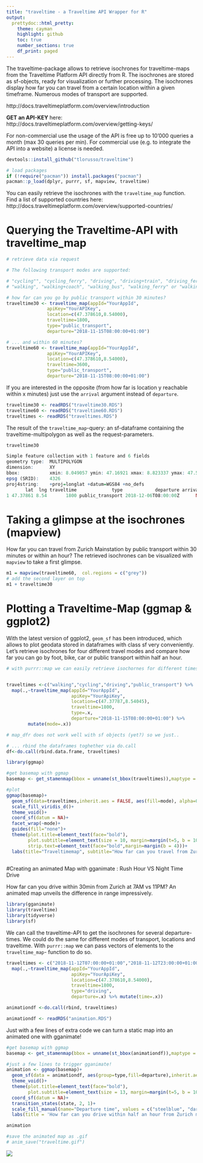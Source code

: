 ```yaml
---
title: "traveltime - a Traveltime API Wrapper for R"
output: 
  prettydoc::html_pretty:
    theme: cayman
    highlight: github
    toc: true 
    number_sections: true 
    df_print: paged
---
```


The traveltime-package allows to retrieve isochrones for traveltime-maps from the Traveltime Platform API directly from R. The isochrones are stored as sf-objects, ready for visualization or further processing. The isochrones display how far you can travel from a certain location within a given timeframe. Numerous modes of transport are supported.

http://docs.traveltimeplatform.com/overview/introduction

__GET an API-KEY__ here: http://docs.traveltimeplatform.com/overview/getting-keys/

For non-commercial use the usage of the API is free up to 10'000 queries a month (max 30 queries per min). For commercial use (e.g. to integrate the API into a website) a license is needed. 


```r
devtools::install_github("tlorusso/traveltime")

# load packages
if (!require("pacman")) install.packages("pacman")
pacman::p_load(dplyr, purrr, sf, mapview, traveltime)

```

You can easily retrieve the isochrones with the `traveltime_map` function. Find a list of supported countries here: http://docs.traveltimeplatform.com/overview/supported-countries/

# Querying the Traveltime-API with traveltime_map
```r
# retrieve data via request 

# The following transport modes are supported:

# "cycling"", "cycling_ferry", "driving", "driving+train", "driving_ferry", "public_transport", 
# "walking", "walking+coach", "walking_bus", "walking_ferry" or "walking_train".

# how far can you go by public transport within 30 minutes?
traveltime30 <- traveltime_map(appId="YourAppId",
               apiKey="YourAPIKey",
               location=c(47.378610,8.54000),
               traveltime=1800,
               type="public_transport",
               departure="2018-11-15T08:00:00+01:00")

# ... and within 60 minutes?
traveltime60 <- traveltime_map(appId="YourAppId",
               apiKey="YourAPIKey",
               location=c(47.378610,8.54000),
               traveltime=3600,
               type="public_transport",
               departure="2018-11-15T08:00:00+01:00")

```

If you are interested in the opposite (from how far is location y reachable within x minutes) just use the  `arrival` argument instead of `departure`.
```r
traveltime30 <- readRDS("traveltime30.RDS")
traveltime60 <- readRDS("traveltime60.RDS")
traveltimes <- readRDS("traveltimes.RDS")
```

The result of the `traveltime_map`-query: an sf-dataframe containing the traveltime-multipolygon as well as the request-parameters.
```r
traveltime30

Simple feature collection with 1 feature and 6 fields
geometry type:  MULTIPOLYGON
dimension:      XY
bbox:           xmin: 8.049057 ymin: 47.16921 xmax: 8.823337 ymax: 47.52982
epsg (SRID):    4326
proj4string:    +proj=longlat +datum=WGS84 +no_defs
       lat  lng traveltime             type            departure arrival                       geometry
1 47.37861 8.54       1800 public_transport 2018-12-06T08:00:00Z      NA MULTIPOLYGON (((8.049506 47...
```


# Taking a glimpse at the isochrones (mapview)

How far you can travel from Zurich Mainstation by public transport within 30 minutes or within an hour? The retrieved isochrones can be visualized with `mapview` to take a first glimpse. 

```r

m1 = mapview(traveltime60,  col.regions = c("grey"))
# add the second layer on top
m1 + traveltime30


```


# Plotting a Traveltime-Map (ggmap & ggplot2)

With the latest version of ggplot2, `geom_sf` has been introduced, which allows to plot geodata stored in dataframes with class sf very conveniently. Let's retrieve isochrones for four different travel modes and compare how far you can go by foot, bike, car or public transport within half an hour.

```r

# with purrr::map we can easily retrieve isochornes for different timespans


traveltimes <-c("walking","cycling","driving","public_transport") %>%
  map(.,~traveltime_map(appId="YourAppId",
                        apiKey="YourApiKey",
                        location=c(47.37787,8.54045),
                        traveltime=1800,
                        type=.x,
                        departure="2018-11-15T08:00:00+01:00") %>%
        mutate(mode=.x))

# map_dfr does not work well with sf objects (yet?) so we just..

# ... rbind the dataframes toghether via do.call
df<-do.call(rbind.data.frame, traveltimes)
```


```r
library(ggmap)

#get basemap with ggmap
basemap <- get_stamenmap(bbox = unname(st_bbox(traveltimes)),maptype = "toner-hybrid")

#plot
ggmap(basemap)+
  geom_sf(data=traveltimes,inherit.aes = FALSE, aes(fill=mode), alpha=0.5,color=NA)+
  scale_fill_viridis_d()+
  theme_void()+
  coord_sf(datum = NA)+
  facet_wrap(~mode)+
  guides(fill="none")+
  theme(plot.title=element_text(face="bold"),
        plot.subtitle=element_text(size = 10, margin=margin(t=5, b = 10)), 
        strip.text=element_text(face="bold",margin=margin(b = 4)))+
  labs(title="Traveltimemap", subtitle="How far can you travel from Zurich mainstation within 30 minutes?",         caption="data : traveltimeplatform.com")
  
```

#Creating an animated Map with gganimate : Rush Hour VS Night Time Drive

How far can you drive within 30min from Zurich at 7AM vs 11PM? An animated map unveils the difference in range impressively.

```r

library(gganimate)
library(traveltime)
library(tidyverse)
library(sf)

```

We can call the traveltime-API to get the isochrones for several departure-times. We could do the same for different modes of transport, locations and traveltime. With `purrr::map` we can pass vectors of elements to the `traveltime_map`- function to do so. 
```r
traveltimes <- c("2018-11-12T07:00:00+01:00","2018-11-12T23:00:00+01:00") %>%
  map(.,~traveltime_map(appId="YourAppId",
                        apiKey="YourApiKey",
                        location=c(47.378610,8.54000),
                        traveltime=1800,
                        type="driving",
                        departure=.x) %>% mutate(time=.x))

animationdf <-do.call(rbind, traveltimes)

```

```r
animationdf <- readRDS("animation.RDS")

```

Just with a few lines of extra code we can turn a static map into an animated one with gganimate!
```r
#get basemap with ggmap
basemap <- get_stamenmap(bbox = unname(st_bbox(animationdf)),maptype = "toner-hybrid")

#just a few lines to trigger gganimate!
animation <- ggmap(basemap)+
  geom_sf(data = animationdf, aes(group=type,fill=departure),inherit.aes = FALSE, alpha=0.4, colour=NA)  +
  theme_void()+
  theme(plot.title=element_text(face="bold"),
        plot.subtitle=element_text(size = 13, margin=margin(t=5, b = 10)))+
  coord_sf(datum = NA)+
  transition_states(state, 2, 1)+
  scale_fill_manual(name="Departure time", values = c("steelblue", "darkblue"))+
  labs(title = 'How far can you drive within half an hour from Zurich mainstation?', subtitle='Departure : {closest_state}',caption="data : traveltimeplatform.com")

animation

#save the animated map as .gif
# anim_save("traveltime.gif")

```
![](traveltime.gif)



